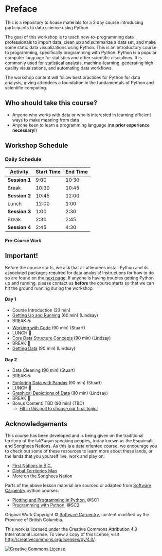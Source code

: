 # Preface {.unnumbered}

This is a repository to house materials for a 2 day course introducing participants to data science using Python.

The goal of this workshop is to teach new-to-programming data professionals to import data, clean up and summarize a data set, and make some static data visualizations using Python. This is an introductory course to programming, specifically programming with Python. Python is a popular computer language for statistics and other scientific disciplines. It is commonly used for statistical analysis, machine-learning, generating high quality visualzations, and automating data workflows. 

The workshop content will follow best practices for Python for data analysis, giving attendees a foundation in the fundamentals of Python and scientific computing.

## Who should take this course?

 * Anyone who works with data or who is interested in learning efficient ways to make meaning from data
 * Anyone keen to learn a programming language (**no prior experience necessary!**)

## Workshop Schedule

### Daily Schedule

| Activity      | Start Time | End Time |
| ------------- | ---------- | -------- |
| **Session 1** | 9:00       | 10:30    |
| Break         | 10:30      | 10:45    |
| **Session 2** | 10:45      | 12:00    |
| Lunch         | 12:00      | 1:00     |
| **Session 3** | 1:00       | 2:30     |
| Break         | 2:30       | 2:45     |
| **Session 4** | 2:45       | 4:30     |

#### Pre-Course Work

:::{.callout-important}
## Important!

Before the course starts, we ask that all attendees install Python and its associated packages required for data analysis! Instructions for how to do so are found on the [next page](00_introduction_to_python.qmd#before-starting). If anyone is having troubles getting Python up and running, please contact us **before** the course starts so that we can hit the ground running during the workshop. 
:::

#### Day 1

 * Course Introduction (20 min)
 * [Getting Up and Running](00_introduction_to_python.qmd) (60 min) (Lindsay)
 * BREAK ☕
 * [Working with Code](13_working_with_code.qmd) (90 min) (Stuart) 
 * LUNCH 🍍
 * [Core Data Structure Concepts](02_core_data_structure_concepts.qmd) (90 min) (Lindsay)
 * BREAK 🍩
 * [Getting Data](21_getting_data_with_pandas.qmd) (90 min) (Lindsay)

#### Day 2

 * Data Cleaning (90 min) (Stuart)
 * BREAK ☕
 * [Exploring Data with Pandas](31_exploring_data_structures.qmd) (90 min) (Stuart)
 * LUNCH 🍍
 * [Graphical Depictions of Data](32_graphical_depictions_of_data.qmd) (90 min) (Lindsay)
 * BREAK 🍩
 * Bonus Content: TBD (90 min) (TBD)
    * [Fill in this poll to choose our final topic!](link-to-poll)

## Acknowledgements    

This course has been developed and is being given on the traditional territory of the lək̓ʷəŋən speaking peoples, today known as the Esquimalt and Songhees Nations. As this is a data oriented course, we encourage you to check out some of these resources to learn more about these lands, or the lands that you yourself live, work and play on:

 * [First Nations in B.C.](https://www.bcafn.ca/first-nations-bc/interactive-map)
 * [Global Territories Map](https://native-land.ca/)
 * [More on the Songhees Nation](https://www.songheesnation.ca/community/l-k-ng-n-traditional-territory)

Parts of the above lesson material are sourced or adapted from [Software Carpentry](https://software-carpentry.org/) python courses:

 * [Plotting and Programming in Python](http://swcarpentry.github.io/python-novice-gapminder/), @SC1
 * [Programming with Python](https://swcarpentry.github.io/python-novice-inflammation/), @SC2

Original Work Copyright © [Software Carpentry](http://software-carpentry.org/), content modified by the Province of British Columbia.

This work is licensed under the Creative Commons Attribution 4.0 International License.
To view a copy of this license, visit [http://creativecommons.org/licenses/by/4.0/](http://creativecommons.org/licenses/by/4.0/).

[![Creative Commons License](https://i.creativecommons.org/l/by/4.0/88x31.png)](http://creativecommons.org/licenses/by/4.0/). 
